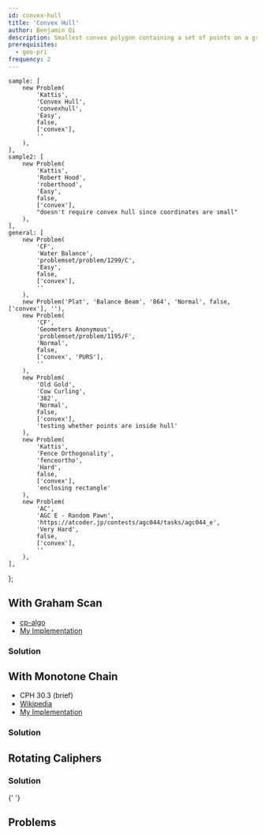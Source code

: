 ```yaml
---
id: convex-hull
title: 'Convex Hull'
author: Benjamin Qi
description: Smallest convex polygon containing a set of points on a grid.
prerequisites:
  - geo-pri
frequency: 2
---
```



	sample: [
		new Problem(
			'Kattis',
			'Convex Hull',
			'convexhull',
			'Easy',
			false,
			['convex'],
			''
		),
	],
	sample2: [
		new Problem(
			'Kattis',
			'Robert Hood',
			'roberthood',
			'Easy',
			false,
			['convex'],
			"doesn't require convex hull since coordinates are small"
		),
	],
	general: [
		new Problem(
			'CF',
			'Water Balance',
			'problemset/problem/1299/C',
			'Easy',
			false,
			['convex'],
			''
		),
		new Problem('Plat', 'Balance Beam', '864', 'Normal', false, ['convex'], ''),
		new Problem(
			'CF',
			'Geometers Anonymous',
			'problemset/problem/1195/F',
			'Normal',
			false,
			['convex', 'PURS'],
			''
		),
		new Problem(
			'Old Gold',
			'Cow Curling',
			'382',
			'Normal',
			false,
			['convex'],
			'testing whether points are inside hull'
		),
		new Problem(
			'Kattis',
			'Fence Orthogonality',
			'fenceortho',
			'Hard',
			false,
			['convex'],
			'enclosing rectangle'
		),
		new Problem(
			'AC',
			'AGC E - Random Pawn',
			'https://atcoder.jp/contests/agc044/tasks/agc044_e',
			'Very Hard',
			false,
			['convex'],
			''
		),
	],
};

<!-- [convex hull](https://en.wikipedia.org/wiki/Convex_hull_algorithms). -->

<FocusProblem problem={problems.sample[0]} />

## With Graham Scan

- [cp-algo](https://cp-algorithms.com/geometry/grahams-scan-convex-hull.html)
- [My Implementation](<https://github.com/bqi343/USACO/blob/master/Implementations/content/geometry%20(13)/Polygons/ConvexHull2.h>)

### Solution

<IncompleteSection />

## With Monotone Chain

- CPH 30.3 (brief)
- [Wikipedia](https://en.wikibooks.org/wiki/Algorithm_Implementation/Geometry/Convex_hull/Monotone_chain)
- [My Implementation](<https://github.com/bqi343/USACO/blob/master/Implementations/content/geometry%20(13)/Polygons/ConvexHull%20(13.2).h>)

### Solution

<IncompleteSection />

## Rotating Caliphers

<FocusProblem problem={problems.sample2[0]} />

### Solution

<Resources>
	<Resource
		source="CF"
		title="Rotating calipers technique and applications"
		url="46162"
	>
		{' '}
	</Resource>
</Resources>

<IncompleteSection />

## Problems

<Problems problems={problems.general} />

